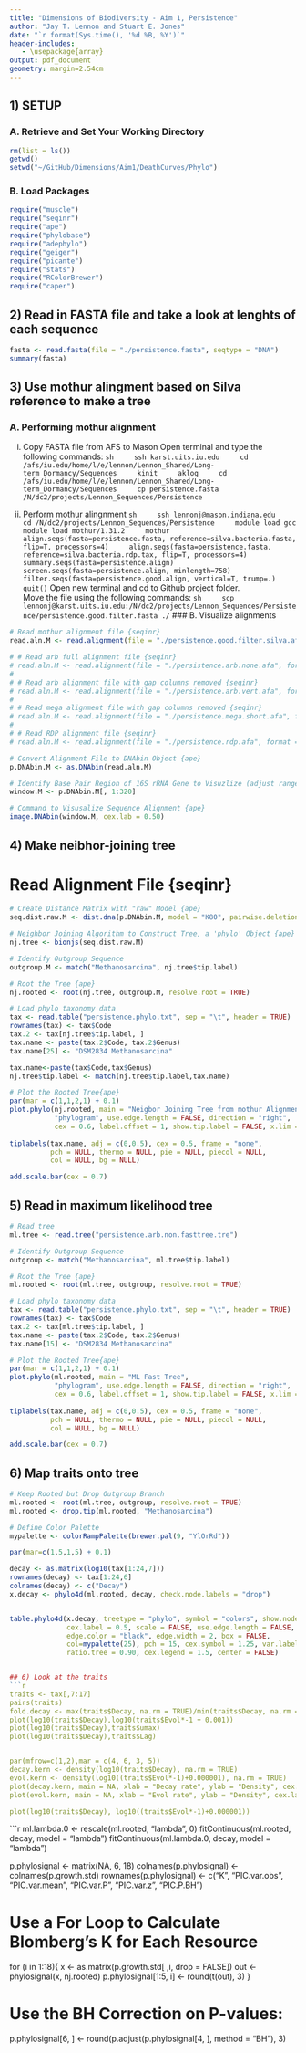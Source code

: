 ```yaml
---
title: "Dimensions of Biodiversity - Aim 1, Persistence"
author: "Jay T. Lennon and Stuart E. Jones"
date: "`r format(Sys.time(), '%d %B, %Y')`"
header-includes:
   - \usepackage{array}
output: pdf_document
geometry: margin=2.54cm
---
```


## 1) SETUP
### A. Retrieve and Set Your Working Directory

```r
rm(list = ls())
getwd()
setwd("~/GitHub/Dimensions/Aim1/DeathCurves/Phylo")
```

### B. Load Packages 

```r
require("muscle")
require("seqinr")
require("ape")
require("phylobase")
require("adephylo")
require("geiger") 
require("picante")
require("stats")
require("RColorBrewer")
require("caper")
```

## 2) Read in FASTA file and take a look at lenghts of each sequence
```r
fasta <- read.fasta(file = "./persistence.fasta", seqtype = "DNA")
summary(fasta)
```

## 3) Use mothur alingment based on Silva reference to make a tree
### A. Performing mothur alignment

i) Copy FASTA file from AFS to Mason
Open terminal and type the following commands: 
    ```sh
    ssh karst.uits.iu.edu
    cd /afs/iu.edu/home/l/e/lennon/Lennon_Shared/Long-term_Dormancy/Sequences
    kinit
    aklog
    cd /afs/iu.edu/home/l/e/lennon/Lennon_Shared/Long-term_Dormancy/Sequences
    cp persistence.fasta /N/dc2/projects/Lennon_Sequences/Persistence
    ```

ii) Perform mothur alingnment
    ```sh
    ssh lennonj@mason.indiana.edu
    cd /N/dc2/projects/Lennon_Sequences/Persistence
    module load gcc
    module load mothur/1.31.2
    mothur
    align.seqs(fasta=persistence.fasta, reference=silva.bacteria.fasta, flip=T, processors=4)
    align.seqs(fasta=persistence.fasta, reference=silva.bacteria.rdp.tax, flip=T, processors=4)
    summary.seqs(fasta=persistence.align)
    screen.seqs(fasta=persistence.align, minlength=758) 
    filter.seqs(fasta=persistence.good.align, vertical=T, trump=.)
    quit()
    ```
Open new terminal and cd to Github project folder.  
Move the file using the following commands:
    ```sh
    scp lennonj@karst.uits.iu.edu:/N/dc2/projects/Lennon_Sequences/Persistence/persistence.good.filter.fasta ./
    ```
### B. Visualize alignments
```r
# Read mothur alignment file {seqinr}
read.aln.M <- read.alignment(file = "./persistence.good.filter.silva.afa", format = "fasta")  

# # Read arb full alignment file {seqinr}
# read.aln.M <- read.alignment(file = "./persistence.arb.none.afa", format = "fasta")  
# 
# # Read arb alignment file with gap columns removed {seqinr}
# read.aln.M <- read.alignment(file = "./persistence.arb.vert.afa", format = "fasta") 
# 
# # Read mega alignment file with gap columns removed {seqinr}
# read.aln.M <- read.alignment(file = "./persistence.mega.short.afa", format = "fasta")
# 
# # Read RDP alignment file {seqinr}
# read.aln.M <- read.alignment(file = "./persistence.rdp.afa", format = "fasta")

# Convert Alignment File to DNAbin Object {ape}
p.DNAbin.M <- as.DNAbin(read.aln.M) 

# Identify Base Pair Region of 16S rRNA Gene to Visuzlize (adjust range)
window.M <- p.DNAbin.M[, 1:320] 

# Command to Visusalize Sequence Alignment {ape}
image.DNAbin(window.M, cex.lab = 0.50) 
```

## 4) Make neibhor-joining tree
# Read Alignment File {seqinr}
```r
# Create Distance Matrix with "raw" Model {ape}
seq.dist.raw.M <- dist.dna(p.DNAbin.M, model = "K80", pairwise.deletion = FALSE)

# Neighbor Joining Algorithm to Construct Tree, a 'phylo' Object {ape}
nj.tree <- bionjs(seq.dist.raw.M)

# Identify Outgroup Sequence
outgroup.M <- match("Methanosarcina", nj.tree$tip.label)

# Root the Tree {ape}
nj.rooted <- root(nj.tree, outgroup.M, resolve.root = TRUE)

# Load phylo taxonomy data
tax <- read.table("persistence.phylo.txt", sep = "\t", header = TRUE)
rownames(tax) <- tax$Code
tax.2 <- tax[nj.tree$tip.label, ]
tax.name <- paste(tax.2$Code, tax.2$Genus)
tax.name[25] <- "DSM2834 Methanosarcina"

tax.name<-paste(tax$Code,tax$Genus)
nj.tree$tip.label <- match(nj.tree$tip.label,tax.name)

# Plot the Rooted Tree{ape}
par(mar = c(1,1,2,1) + 0.1)
plot.phylo(nj.rooted, main = "Neigbor Joining Tree from mothur Alignment", 
           "phylogram", use.edge.length = FALSE, direction = "right",
           cex = 0.6, label.offset = 1, show.tip.label = FALSE, x.lim = 30)
           
tiplabels(tax.name, adj = c(0,0.5), cex = 0.5, frame = "none",
          pch = NULL, thermo = NULL, pie = NULL, piecol = NULL,
          col = NULL, bg = NULL)

add.scale.bar(cex = 0.7)
```

## 5) Read in maximum likelihood tree
```r
# Read tree
ml.tree <- read.tree("persistence.arb.non.fasttree.tre")

# Identify Outgroup Sequence
outgroup <- match("Methanosarcina", ml.tree$tip.label)

# Root the Tree {ape}
ml.rooted <- root(ml.tree, outgroup, resolve.root = TRUE)

# Load phylo taxonomy data
tax <- read.table("persistence.phylo.txt", sep = "\t", header = TRUE)
rownames(tax) <- tax$Code
tax.2 <- tax[ml.tree$tip.label, ]
tax.name <- paste(tax.2$Code, tax.2$Genus)
tax.name[15] <- "DSM2834 Methanosarcina"

# Plot the Rooted Tree{ape}
par(mar = c(1,1,2,1) + 0.1)
plot.phylo(ml.rooted, main = "ML Fast Tree", 
           "phylogram", use.edge.length = FALSE, direction = "right",
           cex = 0.6, label.offset = 1, show.tip.label = FALSE, x.lim = 30)
           
tiplabels(tax.name, adj = c(0,0.5), cex = 0.5, frame = "none",
          pch = NULL, thermo = NULL, pie = NULL, piecol = NULL,
          col = NULL, bg = NULL)

add.scale.bar(cex = 0.7)
```

## 6) Map traits onto tree
```r

# Keep Rooted but Drop Outgroup Branch
ml.rooted <- root(ml.tree, outgroup, resolve.root = TRUE)
ml.rooted <- drop.tip(ml.rooted, "Methanosarcina")

# Define Color Palette
mypalette <- colorRampPalette(brewer.pal(9, "YlOrRd"))

par(mar=c(1,5,1,5) + 0.1)

decay <- as.matrix(log10(tax[1:24,7]))
rownames(decay) <- tax[1:24,6]
colnames(decay) <- c("Decay")
x.decay <- phylo4d(ml.rooted, decay, check.node.labels = "drop")


table.phylo4d(x.decay, treetype = "phylo", symbol = "colors", show.node = TRUE, 
              cex.label = 0.5, scale = FALSE, use.edge.length = FALSE, 
              edge.color = "black", edge.width = 2, box = FALSE, 
              col=mypalette(25), pch = 15, cex.symbol = 1.25, var.label=("       decay"),
              ratio.tree = 0.90, cex.legend = 1.5, center = FALSE)


## 6) Look at the traits
```r
traits <- tax[,7:17]
pairs(traits)
fold.decay <- max(traits$Decay, na.rm = TRUE)/min(traits$Decay, na.rm = TRUE)
plot(log10(traits$Decay),log10(traits$Evol*-1 + 0.001))
plot(log10(traits$Decay),traits$umax)
plot(log10(traits$Decay),traits$Lag)


par(mfrow=c(1,2),mar = c(4, 6, 3, 5))
decay.kern <- density(log10(traits$Decay), na.rm = TRUE) 
evol.kern <- density(log10((traits$Evol*-1)+0.000001), na.rm = TRUE) 
plot(decay.kern, main = NA, xlab = "Decay rate", ylab = "Density", cex.lab = 1.5) 
plot(evol.kern, main = NA, xlab = "Evol rate", ylab = "Density", cex.lab = 1.5)

plot(log10(traits$Decay), log10((traits$Evol*-1)+0.000001))
```

```r
ml.lambda.0 <- rescale(ml.rooted, "lambda", 0)
fitContinuous(ml.rooted, decay, model = "lambda")
fitContinuous(ml.lambda.0, decay, model = "lambda")


p.phylosignal <- matrix(NA, 6, 18)
colnames(p.phylosignal) <- colnames(p.growth.std)
rownames(p.phylosignal) <- c("K", "PIC.var.obs", "PIC.var.mean", 
                             "PIC.var.P", "PIC.var.z", "PIC.P.BH")

# Use a For Loop to Calculate Blomberg's K for Each Resource
for (i in 1:18){
  x <- as.matrix(p.growth.std[ ,i, drop = FALSE])
  out <- phylosignal(x, nj.rooted)
  p.phylosignal[1:5, i] <- round(t(out), 3)
}

# Use the BH Correction on P-values: 
p.phylosignal[6, ] <- round(p.adjust(p.phylosignal[4, ], method = "BH"), 3)
